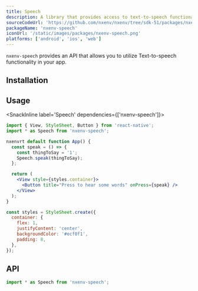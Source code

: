 ```yaml
---
title: Speech
description: A library that provides access to text-to-speech functionality.
sourceCodeUrl: 'https://github.com/nxenv/nxenv/tree/sdk-51/packages/nxenv-speech'
packageName: 'nxenv-speech'
iconUrl: '/static/images/packages/nxenv-speech.png'
platforms: ['android', 'ios', 'web']
---
```



`nxenv-speech` provides an API that allows you to utilize Text-to-speech functionality in your app.

## Installation

<APIInstallSection />

## Usage

<SnackInline label='Speech' dependencies={['nxenv-speech']}>

```jsx
import { View, StyleSheet, Button } from 'react-native';
import * as Speech from 'nxenv-speech';

nxenvrt default function App() {
  const speak = () => {
    const thingToSay = '1';
    Speech.speak(thingToSay);
  };

  return (
    <View style={styles.container}>
      <Button title="Press to hear some words" onPress={speak} />
    </View>
  );
}

const styles = StyleSheet.create({
  container: {
    flex: 1,
    justifyContent: 'center',
    backgroundColor: '#ecf0f1',
    padding: 8,
  },
});
```

</SnackInline>

## API

```js
import * as Speech from 'nxenv-speech';
```

<APISection packageName="nxenv-speech" apiName="Speech" />
